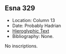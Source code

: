 ## Esna 329 {-}  
  
- Location: Column 13
- Date: Probably Hadrian 
- [Hieroglyphic Text](https://www.ifao.egnet.net/uploads/publications/enligne/Temples-Esna003.pdf#page=306){target="_blank"}  
- Bibliography: None. 

No inscriptions.